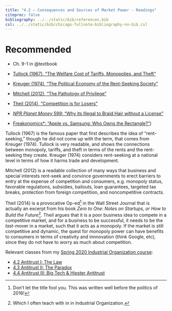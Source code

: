 ```yaml
---
title: "4.2 — Consequences and Sources of Market Power - Readings"
citeproc: false
bibliography: ../../static/bib/references.bib
csl: ../../static/bib/chicago-fullnote-bibliography-no-bib.csl
---
```


# Recommended

- <i class="fas fas fa-book"></i> Ch. 9-1 in @textbook

- [<i class="fas fa-file-pdf"></i> Tullock (1967), "The Welfare Cost of Tariffs, Monopolies, and Theft"](/readings/Tullock-1967.pdf)
- [<i class="fas fa-file-pdf"></i> Kreuger (1974), "The Political Economy of the Rent-Seeking Society"](/readings/Kreuger-1974.pdf)
- [<i class="fas fa-file-pdf"></i> Mitchell (2012), "The Pathology of Privilege"](/readings/Mitchell-2012.pdf)
- [<i class="fas fa-file-pdf"></i> Theil (2014), "Competition is for Losers"](/readings/Theil-2014.pdf)
- [<i class="fas fa-podcast"></i> *NPR Planet Money* 599: "Why its Illegal to Braid Hair without a License"](https://www.npr.org/sections/money/2012/06/22/155596305/episode-381-why-its-illegal-to-braid-hair-without-a-license)
- [<i class="fas fa-podcast"></i> Freakonomics*: "Apple vs. Samsung: Who Owns the Rectangle?"](http://freakonomics.com/2012/08/03/apple-vs-samsung-who-owns-the-rectangle/))

Tullock (1967) is the famous paper that first describes the idea of "rent-seeking," though he did not come up with the term, that comes from Kreuger (1974). Tullock is very readable, and shows the connections between monopoly, tariffs, and theft in terms of the rents and the rent-seeking they create. Kreuger (1974) considers rent-seeking at a national level in terms of how it harms trade and development.

Mitchell (2012) is a readable collection of many ways that business and special interests rent-seek and convince governments to erect barriers to entry at the expense of competition and consumers, e.g. monopoly status, favorable regulations, subsidies, bailouts, loan guarantees, targeted tax breaks, protection from foreign competition, and noncompetitive contracts.

Theil (2014) is a provocative Op-ed^[Don't let the title fool you. This was written well before the politics of 2016!] in the Wall Street Journal that is actually an excerpt from his book *Zero to One: Notes on Startups, or How to Build the Future*^[Which I often teach with in in Industrial Organization.]. Theil argues that it is a poor business idea to compete in a competitive market, and for a business to be successful, it needs to be the *last*-mover in a market, such that it acts as a monopoly. If the market is still competitive and dynamic, the quest for monopoly power can have benefits to consumers in terms of creativity and innnovation (think Google, etc), since they do not have to worry as much about competition.


Relevant classes from my [Spring 2020 Industrial Organization course](https://ios20.classes.ryansafner.com/):

- [<i class="fas fa-external-link-square-alt"></i> 4.2 Antitrust I: The Law](https://ios20.classes.ryansafner.com/class/4.2-class.html)
- [<i class="fas fa-external-link-square-alt"></i> 4.3 Antitrust II: The Paradox](https://ios20.classes.ryansafner.com/class/4.3-class.html)
- [<i class="fas fa-external-link-square-alt"></i> 4.4 Antitrust III: Big Tech & Hipster Antitrust](https://ios20.classes.ryansafner.com/class/4.4-class.html)
